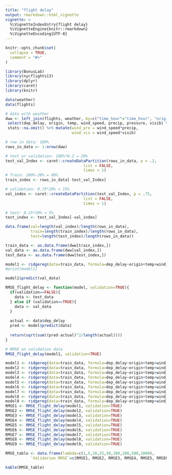 ```yaml
---
title: "flight delay"
output: rmarkdown::html_vignette
vignette: >
  %\VignetteIndexEntry{flight delay}
  %\VignetteEngine{knitr::rmarkdown}
  %\VignetteEncoding{UTF-8}
---
```


```r
knitr::opts_chunk$set(
  collapse = TRUE,
  comment = "#>"
)
```

```r
library(BonusLab)
library(nycflights13)
library(dplyr)
library(caret)
library(knitr)
```

```r
data(weather)
data(flights)
```

```r
# data with weather
dww <- left_join(flights, weather, by=c("time_hour"="time_hour", "origin"="origin")) %>%
 select(dep_delay, origin, temp, wind_speed, precip, pressure, visib) %>%
 stats::na.omit() %>% mutate(wind_pre = wind_speed*precip,
                             wind_vis = wind_speed*visib)
```

```r
# row in data: 100%
rows_in_data <- 1:nrow(dww)

# test or validation: 100%*0.2 = 20%
test_val_Index <- caret::createDataPartition(rows_in_data, p = .2, 
                                  list = FALSE, 
                                  times = 1)
# Train: 100%-20% = 80%
train_index <- rows_in_data[-test_val_Index]

# validation: 0.75*20% = 15%
val_index <- caret::createDataPartition(test_val_Index, p = .75, 
                                  list = FALSE, 
                                  times = 1)

# test: 0.25*20% = 5%
test_index <- test_val_Index[-val_index]

data.frame(val=length(val_index)/length(rows_in_data),
           train=length(train_index)/length(rows_in_data),
           test=length(test_index)/length(rows_in_data))
```

```r
train_data <- as.data.frame(dww[train_index,])
val_data <- as.data.frame(dww[val_index,])
test_data <- as.data.frame(dww[test_index,])
```


```r
model1 <- ridgereg(data=train_data, formula=dep_delay~origin+temp+wind_speed+precip+pressure+visib+wind_pre+wind_vis, lambda=0)
#print(model1)
```

```r
model1$predict(val_data)
```

```r
RMSE_flight_delay <- function(model, validation=TRUE){
  if(validation==FALSE){
    data <- test_data
  } else if (validation==TRUE){
    data <- val_data
  }
  
  actual <- data$dep_delay
  pred <- model$predict(data)
  
  return(sqrt(sum((pred-actual)^2/length(actual))))
}
```

```r
# RMSE on validation data
RMSE_flight_delay(model1, validation=TRUE)
```
```r
model1 <- ridgereg(data=train_data, formula=dep_delay~origin+temp+wind_speed+precip+pressure+visib+wind_pre+wind_vis, lambda=1)
model2 <- ridgereg(data=train_data, formula=dep_delay~origin+temp+wind_speed+precip+pressure+visib+wind_pre+wind_vis, lambda=5)
model3 <- ridgereg(data=train_data, formula=dep_delay~origin+temp+wind_speed+precip+pressure+visib+wind_pre+wind_vis, lambda=10)
model4 <- ridgereg(data=train_data, formula=dep_delay~origin+temp+wind_speed+precip+pressure+visib+wind_pre+wind_vis, lambda=25)
model5 <- ridgereg(data=train_data, formula=dep_delay~origin+temp+wind_speed+precip+pressure+visib+wind_pre+wind_vis, lambda=50)
model6 <- ridgereg(data=train_data, formula=dep_delay~origin+temp+wind_speed+precip+pressure+visib+wind_pre+wind_vis, lambda=100)
model7 <- ridgereg(data=train_data, formula=dep_delay~origin+temp+wind_speed+precip+pressure+visib+wind_pre+wind_vis, lambda=200)
model8 <- ridgereg(data=train_data, formula=dep_delay~origin+temp+wind_speed+precip+pressure+visib+wind_pre+wind_vis, lambda=500)
model9 <- ridgereg(data=train_data, formula=dep_delay~origin+temp+wind_speed+precip+pressure+visib+wind_pre+wind_vis, lambda=1000)
RMSE1 <- RMSE_flight_delay(model1, validation=TRUE)
RMSE2 <- RMSE_flight_delay(model2, validation=TRUE)
RMSE3 <- RMSE_flight_delay(model3, validation=TRUE)
RMSE4 <- RMSE_flight_delay(model4, validation=TRUE)
RMSE5 <- RMSE_flight_delay(model5, validation=TRUE)
RMSE6 <- RMSE_flight_delay(model6, validation=TRUE)
RMSE7 <- RMSE_flight_delay(model7, validation=TRUE)
RMSE8 <- RMSE_flight_delay(model8, validation=TRUE)
RMSE9 <- RMSE_flight_delay(model9, validation=TRUE)
```


```r
RMSE_table <- data.frame(lambda=c(1,5,10,25,50,100,200,500,1000),
           `Validarion RMSE`=c(RMSE1, RMSE2, RMSE3, RMSE4, RMSE5, RMSE6, RMSE7, RMSE8, RMSE9))
```

```r
kable(RMSE_table)
```

